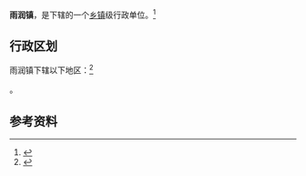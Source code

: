 {{中国乡级行政区|63/21/23/101/000}}

'''雨润镇'''，是{{PRC admin/fullname|63/21/23/101/000|3}}下辖的一个[[乡镇|乡镇]]级行政单位。<ref>{{PRC admin/ref sgc|{{PRC admin/parent|63/21/23/101/000}}}}</ref>

== 行政区划 ==

雨润镇下辖以下地区：<ref>{{PRC admin/ref sgc|63/21/23/101/000}}</ref>

{{PRC admin/children|63/21/23/101/000}}。

== 参考资料 ==

{{reflist}}

{{行政区划小作品}}
{{PRC admin/navcat|63/21/23/101/000}}